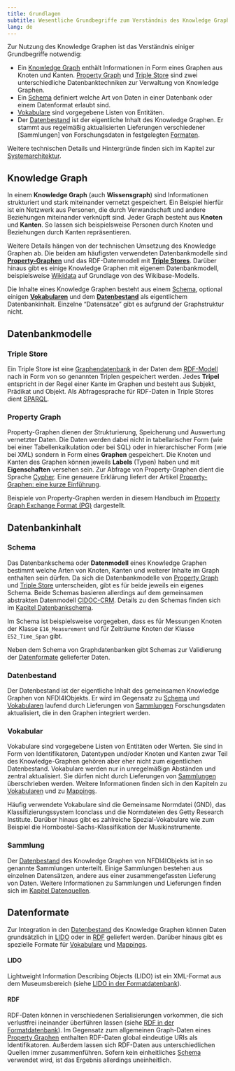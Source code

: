 ```yaml
---
title: Grundlagen
subtitle: Wesentliche Grundbegriffe zum Verständnis des Knowledge Graphen
lang: de
---
```


Zur Nutzung des Knowledge Graphen ist das Verständnis einiger Grundbegriffe notwendig:

- Ein [Knowledge Graph] enthält Informationen in Form eines Graphen aus Knoten und Kanten.
  [Property Graph] und [Triple Store] sind zwei unterschiedliche Datenbanktechniken zur
  Verwaltung von Knowledge Graphen.
- Ein [Schema] definiert welche Art von Daten in einer Datenbank oder einem Datenformat erlaubt sind.
- [Vokabulare](#vokabular) sind vorgegebene Listen von Entitäten.
- Der [Datenbestand] ist der eigentliche Inhalt des Knowledge Graphen. Er stammt aus
  regelmäßig aktualisierten Lieferungen verschiedener [Sammlungen] von Forschungsdaten
  in festgelegten [Formaten](#datenformate).

Weitere technischen Details und Hintergründe finden sich im Kapitel zur [Systemarchitektur](architecture.qmd).

## Knowledge Graph

In einem **Knowledge Graph** (auch **Wissensgraph**) sind Informationen
strukturiert und stark miteinander vernetzt gespeichert. Ein Beispiel hierfür
ist ein Netzwerk aus Personen, die durch Verwandschaft und andere Beziehungen
miteinander verknüpft sind.  Jeder Graph besteht aus **Knoten** und **Kanten**.
So lassen sich beispielsweise Personen durch Knoten und Beziehungen durch Kanten
repräsentieren.

Weitere Details hängen von der technischen Umsetzung des Knowledge Graphen ab.
Die beiden am häufigsten verwendeten Datenbankmodelle sind
[**Property-Graphen**](#property-graphen) und das RDF-Datenmodell mit
**[Triple Stores](#triple-store)**. Darüber hinaus gibt es einige Knowledge
Graphen mit eigenem Datenbankmodell, beispielsweise
[Wikidata](https://www.wikidata.org/) auf Grundlage von des Wikibase-Modells.

Die Inhalte eines Knowledge Graphen besteht aus einem [Schema],
optional einigen [**Vokabularen**](#vokabular) und dem
**[Datenbestand]** als eigentlichem Datenbankinhalt.
Einzelne "Datensätze" gibt es aufgrund der Graphstruktur nicht.

## Datenbankmodelle

### Triple Store

Ein Triple Store ist eine [Graphendatenbank](https://de.wikipedia.org/wiki/Graphdatenbank) in der Daten dem [RDF-Modell](#rdf) nach in Form von so genannten Triplen gespeichert werden. Jedes **Tripel** entspricht in der Regel einer Kante im Graphen und besteht aus Subjekt, Prädikat und Objekt. Als Abfragesprache für RDF-Daten in Triple Stores dient [SPARQL](sparql.qmd).

### Property Graph

Property-Graphen dienen der Strukturierung, Speicherung und Auswertung
vernetzter Daten. Die Daten werden dabei nicht in tabellarischer Form (wie bei
einer Tabellenkalkulation oder bei SQL) oder in hierarchischer Form (wie bei
XML) sondern in Form eines **Graphen** gespeichert. Die Knoten und Kanten des
Graphen können jeweils **Labels** (Typen) haben und mit **Eigenschaften**
versehen sein. Zur Abfrage von Property-Graphen dient die Sprache
[Cypher](cypher.qmd). Eine genauere Erklärung liefert der Artikel
[Property-Graphen: eine kurze Einführung](https://jakobib.github.io/pgraphen2024/).

::: {.callout-tip}
Beispiele von Property-Graphen werden in diesem Handbuch im [Property Graph Exchange Format (PG)](https://pg-format.github.io/) dargestellt.
:::

## Datenbankinhalt

### Schema

Das Datenbankschema oder **Datenmodell** eines Knowledge Graphen bestimmt welche Arten von Knoten, Kanten und weiterer Inhalte im Graph enthalten sein dürfen. Da sich die Datenbankmodelle von [Property Graph] und [Triple Store] unterscheiden, gibt es für beide jeweils ein eigenes Schema. Beide Schemas basieren allerdings auf dem gemeinsamen abstrakten Datenmodell [CIDOC-CRM](crm.qmd). Details zu den Schemas finden sich im [Kapitel Datenbankschema](schema.qmd).

::: {.callout-tip title="Beispiel" appearance="minimal"}
Im Schema ist beispielsweise vorgegeben, dass es für Messungen Knoten der Klasse `E16_Measurement` und für Zeiträume Knoten der Klasse `E52_Time_Span` gibt.
:::

Neben dem Schema von Graphdatenbanken gibt Schemas zur Validierung der [Datenformate] gelieferter Daten.

### Datenbestand

Der Datenbestand ist der eigentliche Inhalt des gemeinsamen Knowledge Graphen von NFDI4IObjekts. Er wird im Gegensatz zu [Schema] und [Vokabularen](#vokabular) laufend durch Lieferungen von [Sammlungen](#sammlung) Forschungsdaten aktualisiert, die in den Graphen integriert werden.

### Vokabular

Vokabulare sind vorgegebene Listen von Entitäten oder Werten. Sie sind in Form von Identifikatoren, Datentypen und/oder Knoten und Kanten zwar Teil des Knowledge-Graphen gehören aber eher nicht zum eigentlichen Datenbestand. Vokabulare werden nur in unregelmäßign Abständen und zentral aktualisiert. Sie dürfen nicht durch Lieferungen von [Sammlungen](#sammlungen) überschrieben werden. Weitere Informationen finden sich in den Kapiteln zu [Vokabularen](vocabularies.qmd) und zu [Mappings](mappings.qmd).

::: {.callout-tip title="Beispiel" appearance="minimal"}
Häufig verwendete Vokabulare sind die Gemeinsame Normdatei (GND), das Klassifizierungssystem Iconclass und die Normdateien des Getty Research Institute.
Darüber hinaus gibt es zahlreiche Spezial-Vokabulare wie zum Beispiel die Hornbostel-Sachs-Klassifikation der Musikinstrumente.
:::

### Sammlung

Der [Datenbestand] des Knowledge Graphen von NFDI4IObjekts ist in so genannte Sammlungen unterteilt. Einige Sammlungen bestehen aus einzelnen Datensätzen, andere aus einer zusammengefassten Lieferung von Daten. Weitere Informationen zu Sammlungen und Lieferungen finden sich im [Kapitel Datenquellen](sources.qmd).

## Datenformate

Zur Integration in den [Datenbestand] des Knowledge Graphen können Daten grundsätzlich in [LIDO] oder in [RDF] geliefert werden. Darüber hinaus gibt es spezielle Formate für [Vokabulare](vocabularies.qmd) und [Mappings](mappings.qmd).

#### LIDO

Lightweight Information Describing Objects (LIDO) ist ein XML-Format aus dem Museumsbereich (siehe [LIDO in der Formatdatenbank](http://format.gbv.de/lido)).

#### RDF

RDF-Daten können in verschiedenen Serialisierungen vorkommen, die sich verlustfrei ineinander überführen lassen (siehe [RDF in der Formatdatenbank](http://format.gbv.de/rdf)). Im Gegensatz zum allgemeinen Graph-Daten eines [Property Graphen](#knowledge-graph) enthalten RDF-Daten global eindeutige URIs als Identifikatoren. Außerdem lassen sich RDF-Daten aus unterschiedlichen Quellen immer zusammenführen. Sofern kein einheitliches [Schema] verwendet wird, ist das Ergebnis allerdings uneinheitlich.

